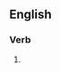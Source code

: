 ==English==

===Verb===
{{head|en|present participle}}

# {{present participle of|flatulate|lang=en|nocat=1}}